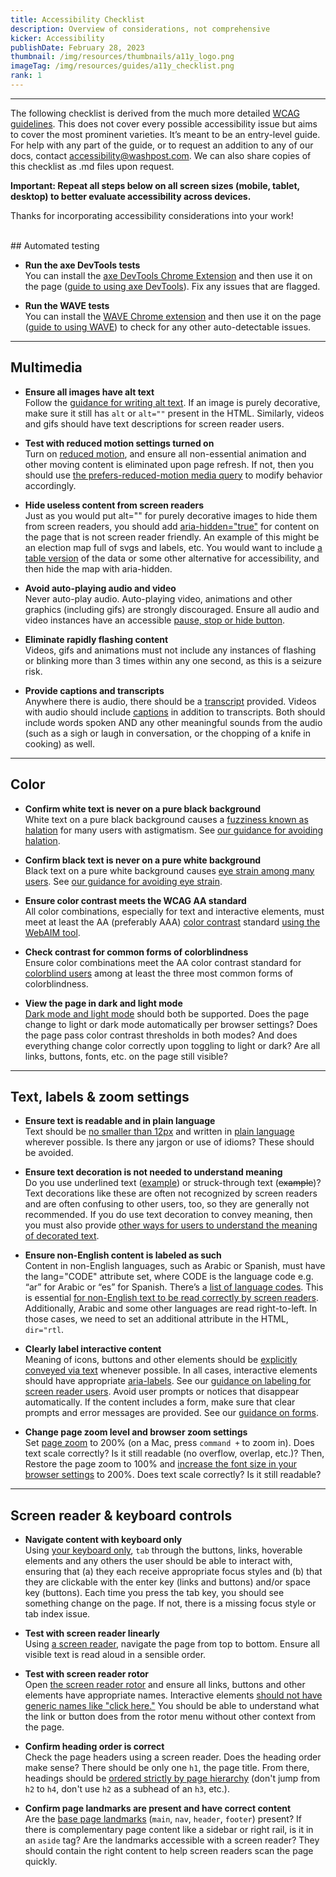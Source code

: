 ```yaml
---
title: Accessibility Checklist
description: Overview of considerations, not comprehensive
kicker: Accessibility
publishDate: February 28, 2023
thumbnail: /img/resources/thumbnails/a11y_logo.png
imageTag: /img/resources/guides/a11y_checklist.png
rank: 1
---
```


---

The following checklist is derived from the much more detailed [WCAG guidelines](https://www.w3.org/WAI/WCAG21/quickref/). This does not cover every possible accessibility issue but aims to cover the most prominent varieties. It’s meant to be an entry-level guide. For help with any part of the guide, or to request an addition to any of our docs, contact accessibility@washpost.com. We can also share copies of this checklist as .md files upon request.

**Important: Repeat all steps below on all screen sizes (mobile, tablet, desktop) to better evaluate accessibility across devices.**

Thanks for incorporating accessibility considerations into your work!

<br />
## Automated testing

- **Run the axe DevTools tests**<br />
  You can install the [axe DevTools Chrome Extension](https://chrome.google.com/webstore/detail/axe-devtools-web-accessib/lhdoppojpmngadmnindnejefpokejbdd?hl=en-US) and then use it on the page ([guide to using axe DevTools](</resources/accessibility/automated-testing#axe%20DevTools%20(Google%20Chrome%20extension)>)). Fix any issues that are flagged.

- **Run the WAVE tests**<br />
  You can install the [WAVE Chrome extension](https://chrome.google.com/webstore/detail/wave-evaluation-tool/jbbplnpkjmmeebjpijfedlgcdilocofh?hl=en-US)
  and then use it on the page ([guide to using WAVE](</resources/accessibility/automated-testing#WAVE%20Evaluation%20Tool%20(Google%20Chrome%20extension)>))
  to check for any other auto-detectable issues.

---

## Multimedia

- **Ensure all images have alt text**<br />
  Follow the [guidance for writing alt text](/resources/accessibility/alt-text).
  If an image is purely decorative, make sure it still has `alt` or `alt=""`
  present in the HTML. Similarly, videos and gifs should have text descriptions
  for screen reader users.

- **Test with reduced motion settings turned on**<br />
  Turn on [reduced motion](/resources/accessibility/audio-and-video#Animations%20and%20reduced%20motion), and ensure all non-essential animation and other moving content is eliminated upon page refresh. If not, then you should use [the prefers-reduced-motion media query](https://developer.mozilla.org/en-US/docs/Web/CSS/@media/prefers-reduced-motion) to modify behavior accordingly.

- **Hide useless content from screen readers**<br />
  Just as you would put alt="" for purely decorative images to hide them from
  screen readers, you should add [aria-hidden="true"](/resources/accessibility/semantic-html#Hiding%20content%20from%20screen%20readers)
  for content on the page that is not screen reader friendly. An example of this
  might be an election map full of svgs and labels, etc. You would want to include 
  [a table version](/resources/accessibility/semantic-html#Tables) of the data or some
  other alternative for accessibility, and then hide the map with aria-hidden.

- **Avoid auto-playing audio and video**<br />
  Never auto-play audio. Auto-playing video, animations and other graphics (including gifs) are strongly discouraged. Ensure all
  audio and video instances have an accessible [pause, stop or hide button](https://www.w3.org/WAI/WCAG21/Understanding/pause-stop-hide.html).

- **Eliminate rapidly flashing content**<br />
  Videos, gifs and animations must not include any instances of flashing or blinking
  more than 3 times within any one second, as this is a seizure risk.

- **Provide captions and transcripts**<br />
  Anywhere there is audio, there should be a [transcript](/resources/accessibility/audio-and-video#Transcripts%20guidance) provided. Videos with audio should include [captions](/resources/accessibility/audio-and-video#Captions) in addition to transcripts.
  Both should include words spoken AND any other meaningful sounds from the
  audio (such as a sigh or laugh in conversation, or the chopping of a knife
  in cooking) as well.

---

## Color

- **Confirm white text is never on a pure black background**<br />
  White text on a pure black background causes a [fuzziness known as halation](https://medium.com/@h_locke/why-dark-mode-causes-more-accessibility-issues-than-it-solves-d2f8359bb46a)
  for many users with astigmatism. See [our guidance for avoiding halation](/resources/accessibility/color#Avoid%20white%20text%20on%20black%20backgrounds).

- **Confirm black text is never on a pure white background**<br />
  Black text on a pure white background causes [eye strain among
  many users](https://uxmovement.com/content/why-you-should-never-use-pure-black-for-text-or-backgrounds/). See [our guidance for avoiding eye strain](/resources/accessibility/color#Avoid%20black%20text%20on%20white%20backgrounds).

- **Ensure color contrast meets the WCAG AA standard**<br />
  All color combinations, especially for text and interactive elements, must
  meet at least the AA (preferably AAA) [color contrast](/resources/accessibility/color)
  standard [using the WebAIM tool](https://webaim.org/resources/contrastchecker/).

- **Check contrast for common forms of colorblindness**<br />
  Ensure color combinations meet the AA color contrast standard for [colorblind
  users](/resources/accessibility/color#David%20Nichols'%20coloring%20for%20colorblindness%20tool) among at least the
  three most common forms of colorblindness.

- **View the page in dark and light mode**<br />
  [Dark mode and light mode](/resources/accessibility/color#Dark%20mode%20vs.%20light%20mode%20settings)
  should both be supported. Does the page change to light or dark mode automatically
  per browser settings? Does the page pass color contrast thresholds in both
  modes? And does everything change color correctly upon toggling to light or
  dark? Are all links, buttons, fonts, etc. on the page still visible?

---

## Text, labels & zoom settings

- **Ensure text is readable and in plain language**<br />
  Text should be [no smaller than 12px](/resources/accessibility/text-size-and-zoom#Text%20size) and written in [plain language](/resources/accessibility/plain-language-and-labeling)
  wherever possible. Is there any jargon or use of idioms? These should be avoided.

- **Ensure text decoration is not needed to understand meaning**<br />
  Do you use underlined text (<u>example</u>) or struck-through text (~~example~~)? Text decorations like these are often not recognized by screen readers and are often confusing to other users, too, so they are generally not recommended. If you do use text decoration to convey meaning, then you must also provide [other ways for users to understand the meaning of decorated text](/resources/accessibility/plain-language-and-labeling#Text%20decoration).

- **Ensure non-English content is labeled as such**<br />
  Content in non-English languages, such as Arabic or Spanish, must have the
  lang="CODE" attribute set, where CODE is the language code e.g. “ar” for Arabic
  or “es” for Spanish. There’s a [list of language codes](https://www.w3schools.com/tags/ref_language_codes.asp).
  This is essential [for non-English text to be read correctly by screen readers](/resources/accessibility/semantic-html#Non-English%20language%20support).
  Additionally, Arabic and some other languages are read right-to-left. In those cases, we need to set an additional attribute in the HTML, `dir="rtl`.

- **Clearly label interactive content**<br />
  Meaning of icons, buttons and other elements should be [explicitly conveyed
  via text](/resources/accessibility/plain-language-and-labeling#Icons,%20emojis%20and%20ASCII%20art) whenever possible. In all cases, interactive elements should have
  appropriate [aria-labels](https://developer.mozilla.org/en-US/docs/Web/Accessibility/ARIA/Attributes/aria-label). See our [guidance on labeling for screen reader users](/resources/accessibility/semantic-html#Labeling%20interactive%20elements). Avoid user prompts or notices that disappear automatically. If the content
  includes a form, make sure that clear prompts and error messages are provided. See our
  [guidance on forms](/resources/accessibility/plain-language-and-labeling#Forms%20and%20user%20input).

- **Change page zoom level and browser zoom settings**<br />
  Set [page zoom](/resources/accessibility/text-size-and-zoom#Page%20zoom) to 200% (on a Mac, press `command +` to zoom in). Does text scale
  correctly? Is it still readable (no overflow, overlap, etc.)? Then, Restore the page zoom to 100% and [increase the font size in your browser settings](/resources/accessibility/text-size-and-zoom#Scaling)
  to 200%. Does text scale correctly? Is it still readable?

---

## Screen reader & keyboard controls

- **Navigate content with keyboard only**<br />
  Using [your keyboard only](/resources/accessibility/keyboard-accessibility), `tab`
  through the buttons, links, hoverable elements and any others the user should
  be able to interact with, ensuring that (a) they each receive appropriate focus
  styles and (b) that they are clickable with the enter key (links and buttons)
  and/or space key (buttons). Each time you press the tab key, you should see
  something change on the page. If not, there is a missing focus style or tab
  index issue.

- **Test with screen reader linearly**<br />
  Using [a screen reader](/resources/accessibility/screen-readers), navigate the
  page from top to bottom. Ensure all visible text is read aloud in a sensible
  order.

- **Test with screen reader rotor**<br />
  Open [the screen reader rotor](/resources/accessibility/screen-readers#Using%20the%20VoiceOver%20rotor)
  and ensure all links, buttons and other elements have appropriate names. Interactive
  elements [should not have generic names like "click here."](/resources/accessibility/semantic-html#Hyperlink%20text%20guidelines) You should be able
  to understand what the link or button does from the rotor menu without other
  context from the page.

- **Confirm heading order is correct**<br />
  Check the page headers using a screen reader. Does the heading order make
  sense? There should be only one `h1`, the page title. From there, headings
  should be [ordered strictly by page hierarchy](/resources/accessibility/semantic-html#Heading%20order%20and%20page%20landmarks)
  (don't jump from `h2` to `h4`, don't use `h2` as a subhead of an `h3`, etc.).

- **Confirm page landmarks are present and have correct content**<br />
  Are the [base page landmarks](/resources/accessibility/semantic-html#Page%20landmarks) (`main`, `nav`, `header`, `footer`) present? If there is complementary page content like a sidebar or right rail, is it in an `aside` tag? Are the landmarks accessible with a screen reader? They should contain the right content to help screen readers scan the page quickly.
